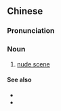 {{also|脱戏}}
==Chinese==
{{zh-forms|s=脱戏}}

===Pronunciation===
{{zh-pron
|m=tuōxì
|c=tyut3 hei3
|cat=n
}}

===Noun===
{{zh-noun}}

# [[nude scene]]

====See also====
* {{zh-l|床戲}}
* {{zh-l|激情戲}}